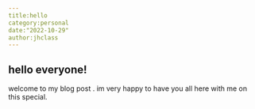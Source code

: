```yaml
---
title:hello
category:personal
date:"2022-10-29"
author:jhclass
---
```

## hello everyone!

welcome to my blog post . im very happy to have you all here with me on this special.
